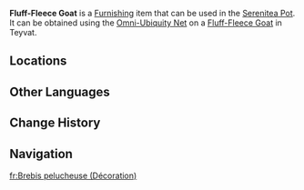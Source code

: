{{About|the furnishing|the wildlife|Fluff-Fleece Goat}}
{{Furnishing Infobox
|title          = Fluff-Fleece Goat
|id             = 369186
|image          = Item Fluff-Fleece Goat (Furnishing).png
|category       = Animal
|subcategory    = Outdoor Creature
|quality        = 3
|adeptal_energy = 100
|load           = 535
|reduced_load   = 535
|description    = These gentle beasts can be found all over [[Teyvat]] and were among the earliest livestock tamed by humans.<br>After arriving in The Realm Within, they quickly adapted to the environment and expanded their usual range from flat ground to every corner of the teapot realm. Fortunately, the canines within instinctively shouldered the responsibility of protecting the Fluff-Fleece Goats. Obviously, this is excellent news for [[Tubby]], who is in charge of managing the place...
|mention        = Tubby
|source1        = Omni-Ubiquity Net
}}
'''Fluff-Fleece Goat''' is a [[Furnishing]] item that can be used in the [[Serenitea Pot]]. It can be obtained using the [[Omni-Ubiquity Net]] on a [[Fluff-Fleece Goat]] in Teyvat.

==Locations==
{{Transclude|Fluff-Fleece Goat|Locations}}

==Other Languages==
{{Other Languages|Transclude=Fluff-Fleece Goat}}

==Change History==
{{Change History|4.4}}

==Navigation==
{{Furnishing Navbox/Living|Animal}}

[[fr:Brebis pelucheuse (Décoration)]]